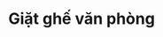 
# Giặt ghế văn phòng

<Column columns={3}>
  <Table
    title="Ghế xoay"
    columns={['Số lượng', 'Đơn giá']}
    rows={[
      ['Dưới 20 ghế', '35.000đ'],
      ['20-50 ghế', '25.000đ'],
      ['50-100 ghế', '20.000 ₫'],
      ['Trên 100 ghế', '15.000 ₫']
    ]}
  />

  <Table
    title="Ghế chân quỳ"
    columns={['Số lượng', 'Đơn giá']}
    rows={[
      ['Dưới 20 ghế', '35.000đ'],
      ['20-50 ghế', '30.000 ₫'],
      ['50-100 ghế', '20.000 ₫'],
      ['Trên 100 ghế', '15.000 ₫']
    ]}
  />

  <Table
    title="Ghế giám đốc"
    columns={['Số lượng', 'Đơn giá']}
    rows={[
      ['1 ghế', '195.000đ'],
      ['2 ghế', '145.000₫'],
    ]}
  />
</Column>
